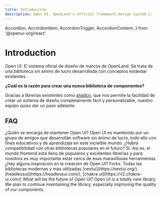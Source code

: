 ```yaml
---
title: Introduccíon
description: Open UI. OpenLand's official framework design system 🎨.
---
```


  Accordion,
  AccordionItem,
  AccordionTrigger,
  AccordionContent,
} from '@openui-org/react'

# Introduction

Open UI. El sistema oficial de diseño de marcos de OpenLand. Se trata de una biblioteca sin ánimo de lucro desarrollada con conceptos estándar existentes.

**¿Cuál es la razón para crear una nueva biblioteca de componentes?**

Gracias a librerías existentes como [shadcn](https://ui.shadcn.com), que nos permite la facilidad de crear un sistema de diseño completamente fácil y personalizable, nuestro equipo quiso dar un paso adelante.

## FAQ

<Accordion type="multiple">

<AccordionItem value="faq-1">
  <AccordionTrigger>¿Quién se encarga de mantener Open UI?</AccordionTrigger>
  <AccordionContent>
    Open UI es mantenido por un grupo de amigos que desarrollan software sin
    ánimo de lucro, todo ello con fines educativos y de aprendizaje en este
    increíble mundo.
  </AccordionContent>
</AccordionItem>

<AccordionItem value="faq-2">
  <AccordionTrigger>
    ¿Habrá compatibilidad con otras bibliotecas populares en el futuro?
  </AccordionTrigger>
  <AccordionContent>
    Sí. Así es, el mundo frontend está lleno de populares y excelentes librerías
    y para nosotros es muy importante estar cerca de esas maravillosas
    herramientas
  </AccordionContent>
</AccordionItem>

<AccordionItem value="faq-3">
  <AccordionTrigger>
    ¿Hay alguna inspiración en la creación de Open UI?
  </AccordionTrigger>
  <AccordionContent>
    Forks. Todas las bibliotecas modernas y más utilizadas
    [nextui](https://nextui.org/), [headlessui](https://headlessui.com/),
    [chakra ui](https://v2.chakra-ui.com/)
  </AccordionContent>
</AccordionItem>

<AccordionItem value="faq-4">
	<AccordionTrigger>
	What will be the future of Open UI?
	</AccordionTrigger>
	<AccordionContent>
  Open UI is a totally new library. We plan to continue maintaining the library, especially improving the quality of our components.
  </AccordionContent>

</AccordionItem>

</Accordion>
